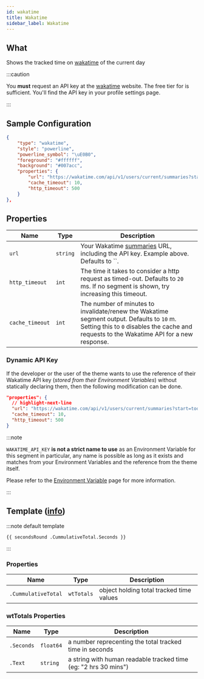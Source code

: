 ```yaml
---
id: wakatime
title: Wakatime
sidebar_label: Wakatime
---
```


## What

Shows the tracked time on [wakatime][wt] of the current day

:::caution

You **must** request an API key at the [wakatime][wt] website.
The free tier for is sufficient. You'll find the API key in your profile settings page.

:::

## Sample Configuration

```json
{
    "type": "wakatime",
    "style": "powerline",
    "powerline_symbol": "\uE0B0",
    "foreground": "#ffffff",
    "background": "#007acc",
    "properties": {
        "url": "https://wakatime.com/api/v1/users/current/summaries?start=today&end=today&api_key=API_KEY",
        "cache_timeout": 10,
        "http_timeout": 500
    }
},
```

## Properties

| Name            | Type      | Description                                                                                                                                                                             |
| --------------- | --------- | --------------------------------------------------------------------------------------------------------------------------------------------------------------------------------------- |
| `url`           | `string`  | Your Wakatime [summaries][wk-summaries] URL, including the API key. Example above. Defaults to ``.                                                                                      |
| `http_timeout`  | `int`     | The time it takes to consider a http request as timed-out. Defaults to `20` ms. If no segment is shown, try increasing this timeout.                                                    |
| `cache_timeout` | `int`     | The number of minutes to invalidate/renew the Wakatime segment output. Defaults to `10` m. Setting this to `0` disables the cache and requests to the Wakatime API for a new response.  |

### Dynamic API Key

If the developer or the user of the theme wants to use the reference of their Wakatime API key (_stored from their Environment Variables_) without statically declaring them, then the following modification can be done.

```json
"properties": {
  // highlight-next-line
  "url": "https://wakatime.com/api/v1/users/current/summaries?start=today&end=today&api_key={{ .Env.WAKATIME_API_KEY }}",
  "cache_timeout": 10,
  "http_timeout": 500
}
```

:::note 

`WAKATIME_API_KEY` **is not a strict name to use** as an Environment Variable for this segment in particular, any name is possible as long as it exists and matches from your Environment Variables and the reference from the theme itself.

Please refer to the [Environment Variable][templates-environment-variables] page for more information.

:::

## Template ([info][templates])

:::note default template

```template
{{ secondsRound .CummulativeTotal.Seconds }}
```

:::

### Properties

| Name                | Type       | Description                              |
| ------------------- | ---------- | ---------------------------------------- |
| `.CummulativeTotal` | `wtTotals` | object holding total tracked time values |

### wtTotals Properties

| Name       | Type      | Description                                                     |
| ---------- | --------- | --------------------------------------------------------------- |
| `.Seconds` | `float64` | a number reprecenting the total tracked time in seconds         |
| `.Text`    | `string`  | a string with human readable tracked time (eg: "2 hrs 30 mins") |

[wt]: https://wakatime.com
[wk-summaries]: https://wakatime.com/developers#summaries
[templates]: /docs/configuration/templates
[templates-environment-variables]: /docs/configuration/templates#environment-variables
